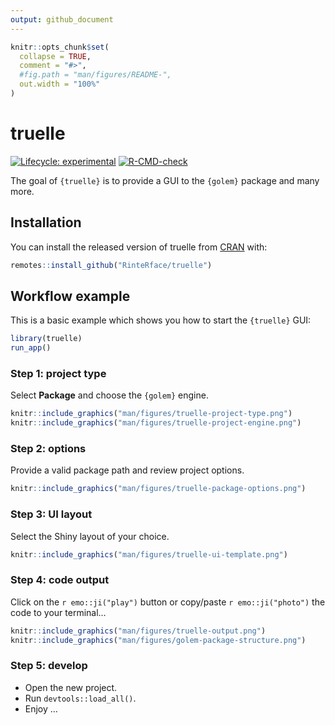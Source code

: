 ```yaml
---
output: github_document
---
```


<!-- README.md is generated from README.Rmd. Please edit that file -->

```r
knitr::opts_chunk$set(
  collapse = TRUE,
  comment = "#>",
  #fig.path = "man/figures/README-",
  out.width = "100%"
)
```

# truelle

<!-- badges: start -->
[![Lifecycle: experimental](https://img.shields.io/badge/lifecycle-experimental-orange.svg)](https://lifecycle.r-lib.org/articles/stages.html#experimental)
[![R-CMD-check](https://github.com/RinteRface/truelle/workflows/R-CMD-check/badge.svg)](https://github.com/RinteRface/truelle/actions)
<!-- badges: end -->

The goal of `{truelle}` is to provide a GUI to the `{golem}` package and many more. 

## Installation

You can install the released version of truelle from [CRAN](https://CRAN.R-project.org) with:

``` r
remotes::install_github("RinteRface/truelle")
```

## Workflow example

This is a basic example which shows you how to start the `{truelle}` GUI:

```r
library(truelle)
run_app()
```

### Step 1: project type

Select __Package__ and choose the `{golem}` engine.

```r
knitr::include_graphics("man/figures/truelle-project-type.png")
knitr::include_graphics("man/figures/truelle-project-engine.png")
```

### Step 2: options

Provide a valid package path and review project options.

```r
knitr::include_graphics("man/figures/truelle-package-options.png")
```


### Step 3: UI layout

Select the Shiny layout of your choice. 

```r
knitr::include_graphics("man/figures/truelle-ui-template.png")
```


### Step 4: code output

Click on the `r emo::ji("play")` button or copy/paste `r emo::ji("photo")` the code to your terminal...

```r
knitr::include_graphics("man/figures/truelle-output.png")
knitr::include_graphics("man/figures/golem-package-structure.png")
```


### Step 5: develop

- Open the new project.
- Run `devtools::load_all()`.
- Enjoy ...
